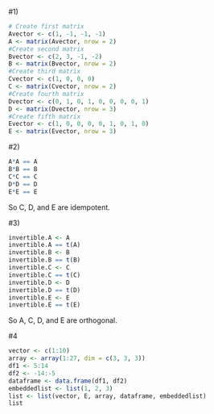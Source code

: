 #1)

```r
# Create first matrix
Avector <- c(1, -1, -1, -1)
A <- matrix(Avector, nrow = 2)
#Create second matrix
Bvector <- c(2, 3, -1, -2)
B <- matrix(Bvector, nrow = 2)
#Create third matrix
Cvector <- c(1, 0, 0, 0)
C <- matrix(Cvector, nrow = 2)
#Create fourth matrix
Dvector <- c(0, 1, 0, 1, 0, 0, 0, 0, 1)
D <- matrix(Dvector, nrow = 3)
#Create fifth matrix
Evector <- c(1, 0, 0, 0, 0, 1, 0, 1, 0)
E <- matrix(Evector, nrow = 3)
```

#2)
```r
A*A == A
B*B == B
C*C == C
D*D == D
E*E == E
```
So C, D, and E are idempotent.

#3)

```r
invertible.A <- A
invertible.A == t(A)
invertible.B <- B
invertible.B == t(B)
invertible.C <- C
invertible.C == t(C)
invertible.D <- D
invertible.D == t(D)
invertible.E <- E
invertible.E == t(E)
```

So A, C, D, and E are orthogonal.

#4
```r
vector <- c(1:10)
array <- array(1:27, dim = c(3, 3, 3))
df1 <- 5:14
df2 <- -14:-5
dataframe <- data.frame(df1, df2)
embeddedlist <- list(1, 2, 3)
list <- list(vector, E, array, dataframe, embeddedlist)
list
```
